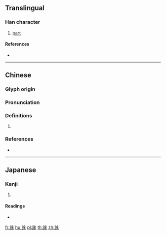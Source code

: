 {{character info/new}}
==Translingual==

===Han character===
{{Han char|rn=149|rad=言|as=06|sn=13|four=07627|canj=YRNIN}}

# [[part]]

====References====
* {{Han ref|kx=1160.090|dkj=35470|dj=1625.240|hdz=63969.050|uh=8A83|ud=35459|bh=E04E|bd=57422}}

----

==Chinese==
{{zh-forms}}

===Glyph origin===
{{Han etym}}

===Pronunciation===
{{zh-pron
|m=chī
|c=ci2
|mc=y
|oc=y
|cat=
}}

===Definitions===
{{zh-hanzi}}

# {{rfdef|zh}}

===References===
* {{R:twedu|B04665}}

----

==Japanese==

===Kanji===
{{ja-kanji|grade=|rs=言06}}

# {{defn|lang=ja|sort=言06}}

====Readings====
* {{ja-readings|on=[[し]] (shi), [[ち]] (chi), [[じ]] (ji), [[い]] (i)|kun=[[わかれる]] (wakareru)|nanori=}}

[[fr:誃]]
[[hu:誃]]
[[pl:誃]]
[[th:誃]]
[[zh:誃]]